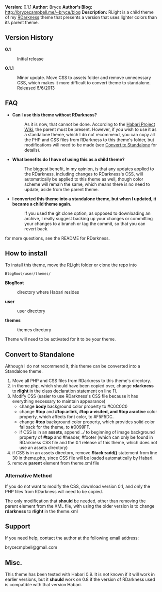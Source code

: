 '''Version:''' 0.1.1
'''Author:''' Bryce
'''Author&#39;s Blog:''' http://brycecampbell.me/~bryce/blog
'''Description:''' RLight is a child theme of my [https://github.com/bryceac/RDarkness RDarkness] theme that presents a version that uses lighter colors than its parent theme.

==Version History==

<dl>
<dt style="font-weight:bold">0.1</dt><dd>Initial release</dd>
<dt style="font-weight:bold">0.1.1</dt><dd>Minor update. Move CSS to assets folder and remove unnecessary CSS, which makes it more difficult to convert theme to standalone. Released 6/6/2013</dd>
</dl>

==FAQ==

<ul>
<li>
<dl>
<dt style="font-weight:bold">Can I use this theme without RDarkness?</dt><dd>As it is now, that cannot be done. According to the [http://wiki.habariproject.org/en/Parent_and_Child_Themes Habari Project Wiki], the parent must be present. However, if you wish to use it as a standalone theme, which I do not recommend, you can copy all the PHP and CSS files from RDarkness to this theme's folder, but modifications will need to be made (see [[Convert to Standalone]] for details).</dd>
</dl>
</li>
<li>
<dl>
<dt style="font-weight:bold">What benefits do I have of using this as a child theme?</dt>
<dd>The biggest benefit, in my opinion, is that any updates applied to the RDarkness, including changes to RDarkness's CSS, will automatically be applied to this theme as well, though color scheme will remain the same, which means there is no need to update, aside from the parent theme.</dd>
</dl>
</li>
<li>
<dl>
<dt style="font-weight:bold">I converted this theme into a standalone theme, but when I updated, it became a child theme again.</dt><dd>If you used the git clone option, as opposed to downloading an archive, I really suggest backing up your changes or committing your changes to a branch or tag the commit, so that you can revert back.</dd>
</dl>
</li>
</ul>

for more questions, see the README for RDarkness.

== How to install ==

To install this theme, move the RLight folder or clone the repo into

<pre>
BlogRoot/user/themes/
</pre>

<dl>
<dt style="font-weight:bold">BlogRoot</dt><dd>directory where Habari resides</dd>
<dt style="font-weight:bold">user</dt><dd>user directory</dd>
<dt style="font-weight:bold">themes</dt><dd>themes directory</dd>
</dl>

Theme will need to be activated for it to be your theme.

==Convert to Standalone==

Although I do not recommend it, this theme can be converted into a Standalone theme.

<ol>
<li>Move all PHP and CSS files from RDarkness to this theme's directory.</li>
<li>in theme.php, which should have been copied over, change <strong>rdarkness</strong> to <strong>rlight</strong> in the class declaration statement on line 11.</li>
<li>Modify CSS (easier to use RDarkness's CSS file because it has everything necessary to maintain appearance)
<ul>
<li>change <strong>body</strong> background color property to #C0C0C0</li>
<li>change <strong>#top</strong> and <strong>#top a:link, #top a:visited, and #top a:active</strong> color property, which affects font color, to #F5F5DC.</li>
<li>change <strong>#top</strong> background color property, which provides solid color fallback for the theme, to #0099FF.</li>
<li>if CSS is in an <strong>assets</strong>, append <em>../</em> to beginning of image background property of <strong>#top</strong> and #header, #footer (which can only be found in RDarkness CSS file and the 0.1 release of this theme, which does not use an assets directory)</li>
</ul>
</li>
<li>if CSS is in an assets directory, remove <strong>Stack::add()</strong> statement from line 30 in theme.php, since CSS file will be loaded automatically by Habari.</li>
<li>remove <strong>parent</strong> element from theme.xml file</li>
</ol>

===Alternative Method===

If you do not want to modify the CSS, download version 0.1, and only the PHP files from RDarkness will need to be copied.

The only modification that <strong>should</strong> be needed, other than removing the parent element from the XML file, with using the older version is to change <strong>rdarkness</strong> to <strong>rlight</strong> in the theme.xml

==Support==

If you need help, contact the author at the following email address:

brycecmpbell@gmail.com

==Misc.==

This theme has been tested with Habari 0.9. It is not known if it will work in earlier versions, but it <strong>should</strong> work on 0.8 if the version of RDarkness used is compatible with that version Habari.
